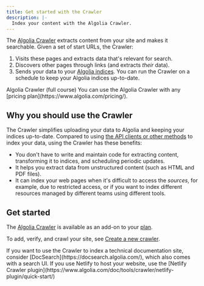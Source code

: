 ```yaml
---
title: Get started with the Crawler
description: |-
  Index your content with the Algolia Crawler.
---
```


The [Algolia Crawler](https://www.algolia.com/products/features/crawler/) extracts content from your site and makes it searchable.
Given a set of start URLs, the Crawler:

1. Visits these pages and extracts data that's relevant for search.
1. Discovers other pages through links (and extracts _their_ data).
1. Sends your data to your [Algolia indices](/guides/sending-and-managing-data/prepare-your-data/in-depth/prepare-data-in-depth/#algolia-index). You can run the Crawler on a schedule to keep your Algolia indices up-to-date.

<Card title="Explore related videos in the Algolia Academy" icon="photo-film" href="https://academy.algolia.com/training/019307fd-ebf0-711a-931e-1a21b340498a/overview" horizontal="true" color="#c7519c">
  Algolia Crawler (full course)
</Card>

<Note>
    You can use the Algolia Crawler with any [pricing plan](https://www.algolia.com/pricing/).
</Note>

## Why you should use the Crawler

The Crawler simplifies uploading your data to Algolia and keeping your indices up-to-date.
Compared to using [the API clients or other methods](/guides/getting-started/ecosystem/) to index your data, using the Crawler has these benefits:

- You don't have to write and maintain code for extracting content, transforming it to indices, and scheduling periodic updates.
- It helps you extract data from unstructured content (such as HTML and PDF files).
- It can index your web pages when it's difficult to access the _sources_, for example, due to restricted access, or if you want to index different resources managed by different teams using different tools.

## Get started

The [Algolia Crawler](https://www.algolia.com/products/crawler/) is available as an add-on to your [plan](https://www.algolia.com/pricing/).

To add, verify, and crawl your site, see [Create a new crawler](https://www.algolia.com/doc/tools/crawler/getting-started/create-crawler/).

<Note>
If you want to use the Crawler to index a technical documentation site, consider [DocSearch](https://docsearch.algolia.com/), which also comes with a search UI.
If you use Netlify to host your website, use the [Netlify Crawler plugin](https://www.algolia.com/doc/tools/crawler/netlify-plugin/quick-start/)
</Note>